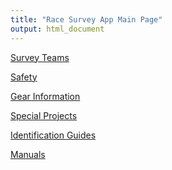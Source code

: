 ```yaml
---
title: "Race Survey App Main Page"
output: html_document
---
```


[Survey Teams](schedules_personnel.html)

[Safety](safety.html)

[Gear Information](gears.html)

[Special Projects](special_projects.html)

[Identification Guides](id_guides.html)

[Manuals](manuals.html)
